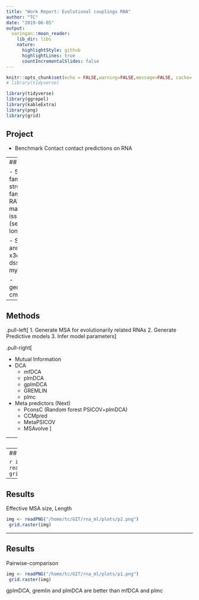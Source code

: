 ```yaml
---
title: "Work Report: Evolutional couplings RNA"
author: "TC"
date: "2019-06-05"
output:
  xaringan::moon_reader:
    lib_dir: libs
    nature:
      highlightStyle: github
      highlightLines: true
      countIncrementalSlides: false
---
```


```r
knitr::opts_chunk$set(echo = FALSE,warning=FALSE,message=FALSE, cache= TRUE)
# library(tidyverse)

library(tidyverse)
library(ggrepel)
library(kableExtra)
library(png)
library(grid)
```

## Project

- Benchmark Contact contact predictions on RNA

---
## Data

- 51/99 RFAM families with structure
   - 34 families: no X-RAY
   - 14: mapping issues (sequence too long etc)
   
- SS/contact annotation: x3dna-dssr/calculated my self

- generateMSA: cmalign

---

## Methods

.pull-left[
1. Generate MSA for evolutionarily related RNAs
2. Generate Predictive models 
3. Infer model parameters
]

.pull-right[

- Mutual Information
- DCA
  - mfDCA
  - plmDCA
  - gplmDCA
  - GREMLIN
  - plmc
- Meta predictors (Next)
  - PconsC (Random forest PSICOV+plmDCA)
  - CCMpred
  - MetaPSICOV
  - MSAvolve 
]


---
## Results
Sensitivity 

```r
img <- readPNG("/home/tc/GIT/rna_ml/plots/p4.png")
 grid.raster(img)
```

---
## Results
Precision

```r
img <- readPNG("/home/tc/GIT/rna_ml/plots/p3.png")
 grid.raster(img)
```

---
## Results
Effective MSA size, Length


```r
img <- readPNG("/home/tc/GIT/rna_ml/plots/p2.png")
 grid.raster(img)
```

---
## Results
Pairwise-comparison

```r
img <- readPNG("/home/tc/GIT/rna_ml/plots/p1.png")
 grid.raster(img)
```

gplmDCA, gremlin and plmDCA are better than mfDCA and plmc


